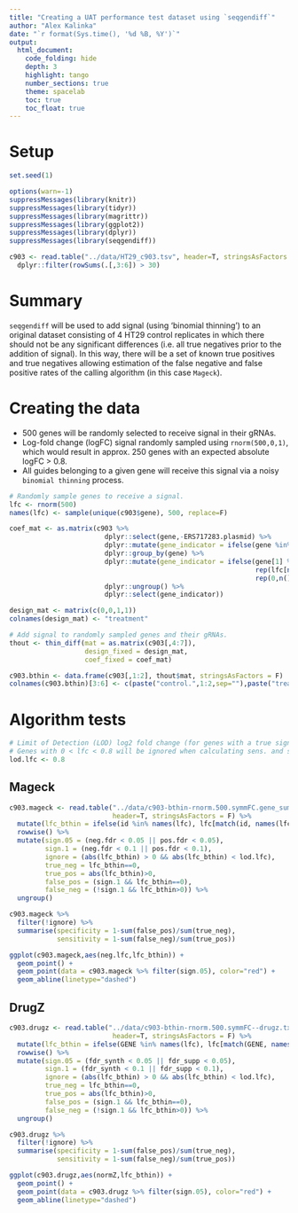 ```yaml
---
title: "Creating a UAT performance test dataset using `seqgendiff`"
author: "Alex Kalinka"
date: "`r format(Sys.time(), '%d %B, %Y')`"
output:
  html_document:
    code_folding: hide
    depth: 3
    highlight: tango
    number_sections: true
    theme: spacelab
    toc: true
    toc_float: true
---
```


# Setup

```r
set.seed(1)

options(warn=-1)
suppressMessages(library(knitr))
suppressMessages(library(tidyr))
suppressMessages(library(magrittr))
suppressMessages(library(ggplot2))
suppressMessages(library(dplyr))
suppressMessages(library(seqgendiff))

c903 <- read.table("../data/HT29_c903.tsv", header=T, stringsAsFactors = F)[,c(1:7)] %>%
  dplyr::filter(rowSums(.[,3:6]) > 30)

```

# Summary

`seqgendiff` will be used to add signal (using 'binomial thinning') to an original dataset consisting of 4 HT29 control replicates in which there should not be any significant differences (i.e. all true negatives prior to the addition of signal). In this way, there will be a set of known true positives and true negatives allowing estimation of the false negative and false positive rates of the calling algorithm (in this case `Mageck`).

# Creating the data

* 500 genes will be randomly selected to receive signal in their gRNAs.
* Log-fold change (logFC) signal randomly sampled using `rnorm(500,0,1)`, which would result in approx. 250 genes with an expected absolute logFC > 0.8.
* All guides belonging to a given gene will receive this signal via a noisy `binomial thinning` process.

```r
# Randomly sample genes to receive a signal.
lfc <- rnorm(500)
names(lfc) <- sample(unique(c903$gene), 500, replace=F)

coef_mat <- as.matrix(c903 %>%
                        dplyr::select(gene,-ERS717283.plasmid) %>%
                        dplyr::mutate(gene_indicator = ifelse(gene %in% names(lfc),1,0)) %>%
                        dplyr::group_by(gene) %>%
                        dplyr::mutate(gene_indicator = ifelse(gene[1] %in% names(lfc),
                                                              rep(lfc[names(lfc)==gene[1]],n()),
                                                              rep(0,n()))) %>%
                        dplyr::ungroup() %>%
                        dplyr::select(gene_indicator))

design_mat <- matrix(c(0,0,1,1))
colnames(design_mat) <- "treatment"

# Add signal to randomly sampled genes and their gRNAs.
thout <- thin_diff(mat = as.matrix(c903[,4:7]), 
                   design_fixed = design_mat, 
                   coef_fixed = coef_mat)

c903.bthin <- data.frame(c903[,1:2], thout$mat, stringsAsFactors = F)
colnames(c903.bthin)[3:6] <- c(paste("control.",1:2,sep=""),paste("treat.",1:2,sep=""))

```

# Algorithm tests

```r
# Limit of Detection (LOD) log2 fold change (for genes with a true signal).
# Genes with 0 < lfc < 0.8 will be ignored when calculating sens. and spec.
lod.lfc <- 0.8
```

## Mageck

```r
c903.mageck <- read.table("../data/c903-bthin-rnorm.500.symmFC.gene_summary.txt",
                          header=T, stringsAsFactors = F) %>%
  mutate(lfc_bthin = ifelse(id %in% names(lfc), lfc[match(id, names(lfc))], 0)) %>%
  rowwise() %>%
  mutate(sign.05 = (neg.fdr < 0.05 || pos.fdr < 0.05),
         sign.1 = (neg.fdr < 0.1 || pos.fdr < 0.1),
         ignore = (abs(lfc_bthin) > 0 && abs(lfc_bthin) < lod.lfc),
         true_neg = lfc_bthin==0,
         true_pos = abs(lfc_bthin)>0,
         false_pos = (sign.1 && lfc_bthin==0),
         false_neg = (!sign.1 && lfc_bthin>0)) %>%
  ungroup()

c903.mageck %>%
  filter(!ignore) %>%
  summarise(specificity = 1-sum(false_pos)/sum(true_neg),
            sensitivity = 1-sum(false_neg)/sum(true_pos))

ggplot(c903.mageck,aes(neg.lfc,lfc_bthin)) +
  geom_point() +
  geom_point(data = c903.mageck %>% filter(sign.05), color="red") +
  geom_abline(linetype="dashed")

```

## DrugZ

```r
c903.drugz <- read.table("../data/c903-bthin-rnorm.500.symmFC--drugz.txt",
                          header=T, stringsAsFactors = F) %>%
  mutate(lfc_bthin = ifelse(GENE %in% names(lfc), lfc[match(GENE, names(lfc))], 0)) %>%
  rowwise() %>%
  mutate(sign.05 = (fdr_synth < 0.05 || fdr_supp < 0.05),
         sign.1 = (fdr_synth < 0.1 || fdr_supp < 0.1),
         ignore = (abs(lfc_bthin) > 0 && abs(lfc_bthin) < lod.lfc),
         true_neg = lfc_bthin==0,
         true_pos = abs(lfc_bthin)>0,
         false_pos = (sign.1 && lfc_bthin==0),
         false_neg = (!sign.1 && lfc_bthin>0)) %>%
  ungroup()

c903.drugz %>%
  filter(!ignore) %>%
  summarise(specificity = 1-sum(false_pos)/sum(true_neg),
            sensitivity = 1-sum(false_neg)/sum(true_pos))

ggplot(c903.drugz,aes(normZ,lfc_bthin)) +
  geom_point() +
  geom_point(data = c903.drugz %>% filter(sign.05), color="red") +
  geom_abline(linetype="dashed")

```


